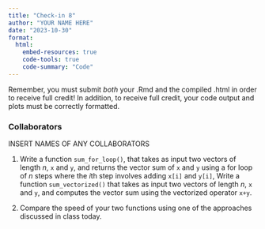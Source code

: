 ```yaml
---
title: "Check-in 8"
author: "YOUR NAME HERE"
date: "2023-10-30"
format: 
  html:
    embed-resources: true
    code-tools: true
    code-summary: "Code"
---
```


Remember, you must submit *both* your .Rmd and the compiled .html in order to receive full credit! In addition, to receive full credit, your code output and plots must be correctly formatted.

### Collaborators

INSERT NAMES OF ANY COLLABORATORS

1. Write a function `sum_for_loop()`, that takes as input two vectors of length $n$, `x` and `y`, and returns the vector sum of `x` and `y` using a for loop of $n$ steps where the $i$th step involves adding `x[i]` and `y[i]`, Write a function `sum_vectorized()` that takes as input two vectors of length $n$, `x` and `y`, and computes the vector sum using the vectorized operator `x+y`.

2. Compare the speed of your two functions using one of the approaches discussed in class today.
